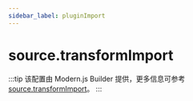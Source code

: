 ```yaml
---
sidebar_label: pluginImport
---
```


# source.transformImport

:::tip
该配置由 Modern.js Builder 提供，更多信息可参考 [source.transformImport](https://modernjs.dev/builder/api/config-source.html#sourcepluginimport)。
:::


<Main />
